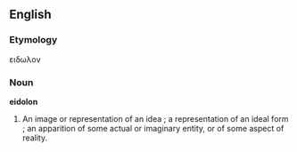 ==English==
===Etymology===
{{Gr.}} ειδωλον
===Noun===
'''eidolon'''
# An image or representation of an idea ; a representation of an ideal form ; an apparition of some actual or imaginary entity, or of some aspect of reality.